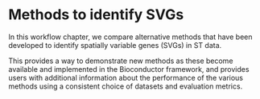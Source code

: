 # Methods to identify SVGs

In this workflow chapter, we compare alternative methods that have been developed to identify spatially variable genes (SVGs) in ST data.

This provides a way to demonstrate new methods as these become available and implemented in the Bioconductor framework, and provides users with additional information about the performance of the various methods using a consistent choice of datasets and evaluation metrics.

